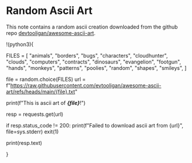 # Random Ascii Art
This note contains a random ascii creation downloaded from the github repo [devtooligan/awesome-ascii-art](https://github.com/devtooligan/awesome-ascii-art).

!(python3){


FILES = [
    "animals",
    "borders",
    "bugs",
    "characters",
    "cloudhunter",
    "clouds",
    "computers",
    "contracts",
    "dinosaurs",
    "evangelion",
    "footgun",
    "hands",
    "monkeys",
    "patterns",
    "poolies",
    "random",
    "shapes",
    "smileys",
]

file = random.choice(FILES)
url = f"https://raw.githubusercontent.com/evtooligan/awesome-ascii-art/refs/heads/main/{file}.txt"

print(f"This is ascii art of ***{file}***!")

resp = requests.get(url)

if resp.status_code != 200:
    print(f"Failed to download ascii art from {url}", file=sys.stderr)
    exit(1)

print(resp.text)

}
